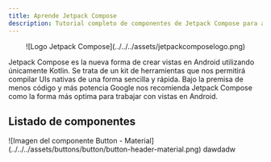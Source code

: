 ```yaml
---
title: Aprende Jetpack Compose
description: Tutorial completo de componentes de Jetpack Compose para aprender desde cero en español.
---
```



<center>![Logo Jetpack Compose](../../../assets/jetpackcomposelogo.png)</center>

Jetpack Compose es la nueva forma de crear vistas en Android utilizando únicamente Kotlin. Se trata de un kit de herramientas que nos permitirá compilar UIs nativas de una forma sencilla y rápida. Bajo la premisa de menos código y más potencia Google nos recomienda Jetpack Compose como la forma más optima para trabajar con vistas en Android.

## Listado de componentes

<Card title="Customize" icon="setting">
  ![Imagen del componente Button -
  Material](../../../assets/buttons/button/button-header-material.png)
</Card>

<Card title="Customize" icon="setting">
  dawdadw
</Card>
<CardGrid>
  <ExpandLinkCard
    title="Buttons"
    description="Learn how to make your Starlight site your own with custom styles, fonts, and more."
    href="/guides/customization/"
    imagePath="/src/assets/buttons/button/button-header-material.png"
  />
    <ExpandLinkCard
    title="Buttons"
    description="Learn how to make your Starlight site your own with custom styles, fonts, and more."
    href="/guides/customization/"
    imagePath="/src/assets/buttons/button/button-header-material.png"
  />
    <ExpandLinkCard
    title="Buttons"
    description="Learn how to make your Starlight site your own with custom styles, fonts, and more."
    href="/guides/customization/"
    imagePath="/src/assets/buttons/button/button-header-material.png"
  />
    <ExpandLinkCard
    title="Buttons"
    description="Learn how to make your Starlight site your own with custom styles, fonts, and more."
    href="/guides/customization/"
    imagePath="/src/assets/buttons/button/button-header-material.png"
  />
    <ExpandLinkCard
    title="Buttons"
    description="Learn how to make your Starlight site your own with custom styles, fonts, and more."
    href="/guides/customization/"
    imagePath="/src/assets/buttons/button/button-header-material.png"
  />
</CardGrid>
